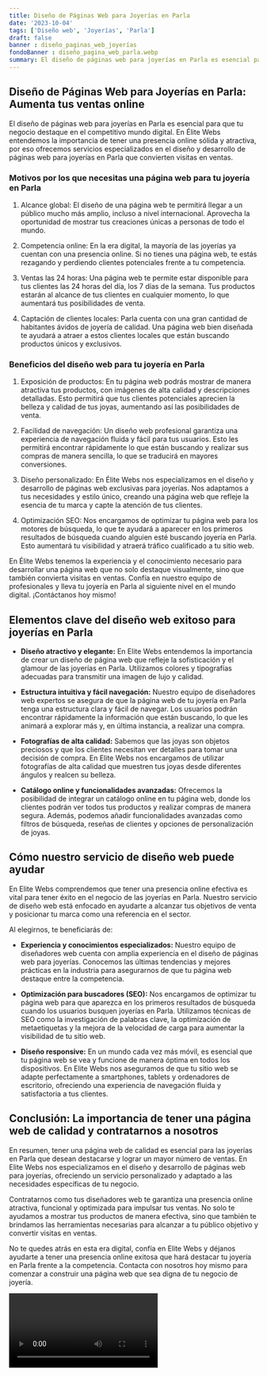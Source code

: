 ```yaml
---
title: Diseño de Páginas Web para Joyerías en Parla
date: '2023-10-04'
tags: ['Diseño web', 'Joyerías', 'Parla']
draft: false
banner : diseño_paginas_web_joyerías
fondoBanner : diseño_pagina_web_parla.webp
summary: El diseño de páginas web para joyerías en Parla es esencial para que tu negocio destaque en el competitivo mundo digital. En Élite Webs entendemos la importancia de tener una presencia online sólida y atractiva, por eso ofrecemos servicios especializados en el diseño y desarrollo de páginas web para joyerías en Parla que convierten visitas en ventas.
---
```


## Diseño de Páginas Web para Joyerías en Parla: Aumenta tus ventas online

El diseño de páginas web para joyerías en Parla es esencial para que tu negocio destaque en el competitivo mundo digital. En Élite Webs entendemos la importancia de tener una presencia online sólida y atractiva, por eso ofrecemos servicios especializados en el diseño y desarrollo de páginas web para joyerías en Parla que convierten visitas en ventas.

### Motivos por los que necesitas una página web para tu joyería en Parla

1. Alcance global: El diseño de una página web te permitirá llegar a un público mucho más amplio, incluso a nivel internacional. Aprovecha la oportunidad de mostrar tus creaciones únicas a personas de todo el mundo.

2. Competencia online: En la era digital, la mayoría de las joyerías ya cuentan con una presencia online. Si no tienes una página web, te estás rezagando y perdiendo clientes potenciales frente a tu competencia.

3. Ventas las 24 horas: Una página web te permite estar disponible para tus clientes las 24 horas del día, los 7 días de la semana. Tus productos estarán al alcance de tus clientes en cualquier momento, lo que aumentará tus posibilidades de venta.

4. Captación de clientes locales: Parla cuenta con una gran cantidad de habitantes ávidos de joyería de calidad. Una página web bien diseñada te ayudará a atraer a estos clientes locales que están buscando productos únicos y exclusivos.

### Beneficios del diseño web para tu joyería en Parla

1. Exposición de productos: En tu página web podrás mostrar de manera atractiva tus productos, con imágenes de alta calidad y descripciones detalladas. Esto permitirá que tus clientes potenciales aprecien la belleza y calidad de tus joyas, aumentando así las posibilidades de venta.

2. Facilidad de navegación: Un diseño web profesional garantiza una experiencia de navegación fluida y fácil para tus usuarios. Esto les permitirá encontrar rápidamente lo que están buscando y realizar sus compras de manera sencilla, lo que se traducirá en mayores conversiones.

3. Diseño personalizado: En Élite Webs nos especializamos en el diseño y desarrollo de páginas web exclusivas para joyerías. Nos adaptamos a tus necesidades y estilo único, creando una página web que refleje la esencia de tu marca y capte la atención de tus clientes.

4. Optimización SEO: Nos encargamos de optimizar tu página web para los motores de búsqueda, lo que te ayudará a aparecer en los primeros resultados de búsqueda cuando alguien esté buscando joyería en Parla. Esto aumentará tu visibilidad y atraerá tráfico cualificado a tu sitio web.

En Élite Webs tenemos la experiencia y el conocimiento necesario para desarrollar una página web que no solo destaque visualmente, sino que también convierta visitas en ventas. Confía en nuestro equipo de profesionales y lleva tu joyería en Parla al siguiente nivel en el mundo digital. ¡Contáctanos hoy mismo!

<GifSeo />

<Cta />

## Elementos clave del diseño web exitoso para joyerías en Parla

- **Diseño atractivo y elegante:** En Elite Webs entendemos la importancia de crear un diseño de página web que refleje la sofisticación y el glamour de las joyerías en Parla. Utilizamos colores y tipografías adecuadas para transmitir una imagen de lujo y calidad.

- **Estructura intuitiva y fácil navegación:** Nuestro equipo de diseñadores web expertos se asegura de que la página web de tu joyería en Parla tenga una estructura clara y fácil de navegar. Los usuarios podrán encontrar rápidamente la información que están buscando, lo que les animará a explorar más y, en última instancia, a realizar una compra.

- **Fotografías de alta calidad:** Sabemos que las joyas son objetos preciosos y que los clientes necesitan ver detalles para tomar una decisión de compra. En Elite Webs nos encargamos de utilizar fotografías de alta calidad que muestren tus joyas desde diferentes ángulos y realcen su belleza.

- **Catálogo online y funcionalidades avanzadas:** Ofrecemos la posibilidad de integrar un catálogo online en tu página web, donde los clientes podrán ver todos tus productos y realizar compras de manera segura. Además, podemos añadir funcionalidades avanzadas como filtros de búsqueda, reseñas de clientes y opciones de personalización de joyas.

## Cómo nuestro servicio de diseño web puede ayudar

En Elite Webs comprendemos que tener una presencia online efectiva es vital para tener éxito en el negocio de las joyerías en Parla. Nuestro servicio de diseño web está enfocado en ayudarte a alcanzar tus objetivos de venta y posicionar tu marca como una referencia en el sector.

Al elegirnos, te beneficiarás de:

- **Experiencia y conocimientos especializados:** Nuestro equipo de diseñadores web cuenta con amplia experiencia en el diseño de páginas web para joyerías. Conocemos las últimas tendencias y mejores prácticas en la industria para asegurarnos de que tu página web destaque entre la competencia.

- **Optimización para buscadores (SEO):** Nos encargamos de optimizar tu página web para que aparezca en los primeros resultados de búsqueda cuando los usuarios busquen joyerías en Parla. Utilizamos técnicas de SEO como la investigación de palabras clave, la optimización de metaetiquetas y la mejora de la velocidad de carga para aumentar la visibilidad de tu sitio web.

- **Diseño responsive:** En un mundo cada vez más móvil, es esencial que tu página web se vea y funcione de manera óptima en todos los dispositivos. En Elite Webs nos aseguramos de que tu sitio web se adapte perfectamente a smartphones, tablets y ordenadores de escritorio, ofreciendo una experiencia de navegación fluida y satisfactoria a tus clientes.

## Conclusión: La importancia de tener una página web de calidad y contratarnos a nosotros

En resumen, tener una página web de calidad es esencial para las joyerías en Parla que desean destacarse y lograr un mayor número de ventas. En Elite Webs nos especializamos en el diseño y desarrollo de páginas web para joyerías, ofreciendo un servicio personalizado y adaptado a las necesidades específicas de tu negocio.

Contratarnos como tus diseñadores web te garantiza una presencia online atractiva, funcional y optimizada para impulsar tus ventas. No solo te ayudamos a mostrar tus productos de manera efectiva, sino que también te brindamos las herramientas necesarias para alcanzar a tu público objetivo y convertir visitas en ventas.

No te quedes atrás en esta era digital, confía en Elite Webs y déjanos ayudarte a tener una presencia online exitosa que hará destacar tu joyería en Parla frente a la competencia. Contacta con nosotros hoy mismo para comenzar a construir una página web que sea digna de tu negocio de joyería.

<Video />

<CtaBot job='Joyerías' city='Parla'/>

<Gmaps query='Parla+españa+maps' />